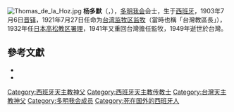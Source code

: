 [[File:Thomas_de_la_Hoz.jpg|thumb]]
'''杨多默'''（{{lang-es|Fr. Thomas de la Hoz, O.P.}}，{{bd|1879年|12月31日|1949年|1月6日|catIdx=Y}}），[[多明我会|多明我会]]会士，生于[[西班牙|西班牙]]，1903年7月6日[[晋铎|晋铎]]，1921年7月27日任命为[[台湾监牧区|台湾监牧区]][[监牧|监牧]]（當時也稱「台灣教區長」），1932年任[[日本|日本]][[高松教区|高松教区]][[署理|署理]]，1941年又重回台灣擔任監牧，1949年逝世於台灣。

==參考文獻==
*{{cite book|title=臺灣カトリツク小史|author=臺灣カトリツク小史|year=1941|publisher=杉田書店}}
*{{cite web|url=http://www.catholic-hierarchy.org/bishop/bdelahoz.html|title=Father Thomas de la Hoz, O.P.|work=Catholic-Hierarchy|accessdate=2013-01-18|publisher=David M. Cheney|archive-date=2021-01-23|archive-url=https://web.archive.org/web/20210123041005/https://www.catholic-hierarchy.org/bishop/bdelahoz.html|dead-url=no}}

[[Category:西班牙天主教神父|Category:西班牙天主教神父]]
[[Category:西班牙天主教传教士|Category:西班牙天主教传教士]]
[[Category:台灣天主教神父|Category:台灣天主教神父]]
[[Category:多明我会成员|Category:多明我会成员]]
[[Category:死在国外的西班牙人|Category:死在国外的西班牙人]]